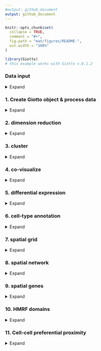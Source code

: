 ```yaml
---
#output: github_document
output: github_document
---
```


<!-- mouse_cortex_1_simple.md is generated from mouse_cortex_1_simple.Rmd Please edit that file -->


```r
knitr::opts_chunk$set(
  collapse = TRUE,
  comment = "#>",
  fig.path = "man/figures/README-",
  out.width = "100%"
)
```


```r
library(Giotto)
# this example works with Giotto v.0.1.2
```

### Data input

<details>
  <summary>Expand</summary>
  \ 
  
[Rodrigues, Stickels et al.](https://science.sciencemag.org/content/363/6434/1463) used Slide-seq as a scalable technology to profile the cerebellum ast spatial resolution.
  
![](./slideseq_data_cerebellum.png){width=20cm} .

```r
## select the directory where you have saved the osmFISH data
Slideseq_data_folder = '/path/to/data/Slideseq_data'
bead_positions <- fread(file = paste0(Slideseq_data_folder, '/', "count_matrix/BeadLocationsForR.csv")) # file exist in both cell_locations folder and count_matrix folder
expr_matrix <- fread(paste0(Slideseq_data_folder, '/', "raw_data/MappedDGEForR.csv")) # file in zip format
expr_mat = as.matrix(expr_matrix[,-1]);rownames(expr_mat) = expr_matrix$Row
```

***

</details>


### 1. Create Giotto object & process data
<details>
  <summary>Expand</summary>
  \ 
 
```r
Slide_test <- createGiottoObject(raw_exprs = expr_mat, spatial_locs = bead_positions[,.(xcoord, ycoord)])
filterDistributions(Slide_test, detection = 'genes', nr_bins = 100, scale_axis = 'log2')
filterDistributions(Slide_test, detection = 'cells', nr_bins = 100, scale_axis = 'log2')
filterCombinations(Slide_test, expression_thresholds = c(1, 1), gene_det_in_min_cells = c(10, 20), min_det_genes_per_cell = c(100, 200))

# spatial data before filtering
visPlot(gobject = Slide_test)

Slide_test <- filterGiotto(gobject = Slide_test,
                           gene_det_in_min_cells = 30,
                           min_det_genes_per_cell = 150)

# remove mt-genes and blood genes (contamination)
non_mito_genes = grep(pattern = 'mt-', Slide_test@gene_ID, value = T, invert = T)
non_mito_or_blood_genes = grep(pattern = 'Hb[ab]', non_mito_genes, value = T, invert = T)

Slide_test = subsetGiotto(gobject = Slide_test, gene_ids = non_mito_or_blood_genes)

## normalize & adjust
Slide_test <- normalizeGiotto(gobject = Slide_test, scalefactor = 10000, verbose = T)
Slide_test <- addStatistics(gobject = Slide_test)
Slide_test <- adjustGiottoMatrix(gobject = Slide_test, expression_values = c('normalized'),
                                batch_columns = NULL, covariate_columns = c('nr_genes', 'total_expr'),
                                return_gobject = TRUE,
                                update_slot = c('custom'))

# spatial data after filtering
visPlot(gobject = Slide_test)
```
  
Slide-seq data before filter steps:
![](./figures/1_before_filter.png){width=16cm} 

Slide-seq data after filter steps:
![](./figures/1_after_filter.png){width=16cm} 

</details>

### 2. dimension reduction

<details>
  <summary>Expand</summary>
  \ 
 
```r
Slide_test <- calculateHVG(gobject = Slide_test, method = 'cov_groups', 
                           zscore_threshold = 0.5, nr_expression_groups = 10)
gene_metadata = fDataDT(Slide_test)
featgenes = gene_metadata[hvg == 'yes' & perc_cells > 0.5 & mean_expr_det > 1]$gene_ID

# PCA
Slide_test <- runPCA(gobject = Slide_test,
                     expression_values = 'custom', genes_to_use = featgenes,
                     scale_unit = F)
signPCA(Slide_test, genes_to_use = featgenes, scale_unit = F, scree_ylim = c(0,0.3))
plotPCA(gobject = Slide_test)
```
![](./figures/2_PCA_screeplot.png){width=16cm} 
![](./figures/2_PCA_reduction.png){width=16cm} 
```r
# UMAP
Slide_test <- runUMAP(Slide_test, dimensions_to_use = 1:9, n_components = 2, n_threads = 4)
plotUMAP(gobject = Slide_test)
```

![](./figures/2_UMAP_reduction.png){width=16cm} 


***

</details>

### 3. cluster

<details>
  <summary>Expand</summary>
  \ 
  
```r
## sNN network (default)
Slide_test <- createNearestNetwork(gobject = Slide_test, dimensions_to_use = 1:9, k = 20)

## Leiden clustering
## 0.2 resolution
Slide_test <- doLeidenCluster(gobject = Slide_test, resolution = 0.2, n_iterations = 500,
                             name = 'leiden_0.2',
                             python_path = "/Users/rubendries/Bin/anaconda3/envs/py36/bin/python")

plotUMAP(gobject = Slide_test,
         cell_color = 'leiden_0.2', 
         point_size = 1.5,
         plot_method = "ggplot",
         show_NN_network = F, 
         edge_alpha = 0.05)
showClusterHeatmap(gobject = Slide_test, cluster_column = 'leiden_0.2')
showClusterDendrogram(Slide_test, cluster_column = 'leiden_0.2')
```

![](./figures/3_UMAP_leiden.png){width=16cm} 

![](./figures/3_heatmap_leiden_clusters.png){width=16cm} 

![](./figures/3_dendrogram_leiden_clusters.png){width=16cm} 

***

</details>


### 4. co-visualize ####
<details>
  <summary>Expand</summary>
  \ 
  
```r
# co-visualization
visSpatDimPlot(gobject = Slide_test, plot_method = 'ggplot',
               sdimx = 'sdimx', sdimy = 'sdimy',
               cell_color = 'leiden_0.2',
               spatial_point_size = 1.5,
               dim_point_size = 1.5,
               show_NN_network = F)
```

Co-visualzation:
![](./figures/4_covisual_leiden.png){width=16cm} 


***

</details>


### 5. differential expression ####

<details>
  <summary>Expand</summary>
  \
  
```r
# markers with scran
markers_scran = findMarkers_one_vs_all(gobject = Slide_test,
                                 method = 'scran',
                                 expression_values = 'normalized',
                                 cluster_column = 'leiden_0.2',
                                 min_genes = 5, rank_score = 2)

# markers with gini
markers_gini = findMarkers_one_vs_all(gobject = Slide_test,
                                       method = 'gini',
                                       expression_values = 'normalized',
                                       cluster_column = 'leiden_0.2',
                                       min_genes = 5, rank_score = 2)

# cluster heatmap with combined markers
markergenes_scran = unique(markers_scran[, head(.SD, 4), by = 'cluster_ID'][['gene_ID']])
markergenes_gini = unique(markers_gini[, head(.SD, 4), by = 'cluster'][['genes']])

plotMetaDataHeatmap(Slide_test,
                    selected_genes = unique(c(markergenes_scran, markergenes_gini)),
                    expression_values = 'scaled',
                    metadata_cols = c('leiden_0.2'))
```

cluster heatmap:
![](./figures/5_DEG_heatmap_clusters.png){width=16cm} 


***

</details>


### 6. cell-type annotation

<details>
  <summary>Expand</summary>
  \
  
```r
## create vector with names
clusters_cerebellum = c('Granule', 'Oligo', 'Purkinje', 'Astrocyte', 'Oligo_mature', 'OPC')
names(clusters_cerebellum) = 1:6
Slide_test = annotateGiotto(gobject = Slide_test, annotation_vector = clusters_cerebellum,
                          cluster_column = 'leiden_0.2', name = 'cell_types')

# all cell types
visSpatDimPlot(gobject = Slide_test, cell_color = 'cell_types', sdimx = 'sdimx', sdimy = 'sdimy',
               dim_point_size = 2, spatial_point_size = 2)

# only Granule cells
visSpatDimPlot(gobject = Slide_test, plot_method = 'ggplot',
               sdimx = 'sdimx', sdimy = 'sdimy',
               cell_color = 'cell_types',
               spatial_point_size = 1.5,
               dim_point_size = 1.5,
               show_NN_network = F,
               select_cell_groups = c('Granule'))

# only Purkinje cells
visSpatDimPlot(gobject = Slide_test, plot_method = 'ggplot',
               sdimx = 'sdimx', sdimy = 'sdimy',
               cell_color = 'cell_types',
               spatial_point_size = 1.5,
               dim_point_size = 1.5,
               show_NN_network = F,
               select_cell_groups = c('Purkinje'))

# only Oligodendrocytes
visSpatDimPlot(gobject = Slide_test, plot_method = 'ggplot',
               sdimx = 'sdimx', sdimy = 'sdimy',
               cell_color = 'cell_types',
               spatial_point_size = 1.5,
               dim_point_size = 1.5,
               show_NN_network = F,
               select_cell_groups = c('Oligo'))
```

![](./figures/6_annotation_cell_types.png){width=16cm} 
![](./figures/6_annotation_cell_types_Granule.png){width=16cm} 
![](./figures/6_annotation_cell_types_Purkinje.png){width=16cm} 
![](./figures/6_annotation_cell_types_Oligo.png){width=16cm} 


  
***

</details>


### 7. spatial grid ####

<details>
  <summary>Expand</summary>
  \
  
```r
## spatial grid
Slide_test <- createSpatialGrid(gobject = Slide_test,
                              sdimx_stepsize = 200,
                              sdimy_stepsize = 200,
                              minimum_padding = 0)
visPlot(Slide_test, cell_color = 'cell_types', sdimx = 'sdimx', sdimy = 'sdimy',
        show_grid = T, grid_color = 'lightblue', spatial_grid_name = 'spatial_grid',
        point_size = 1.5, plot_method = 'ggplot')

```

![](./figures/7_grid_det_cell_types.png){width=16cm} 


```r
#### spatial patterns ####
pattern_cerebellum = detectSpatialPatterns(gobject = Slide_test, 
                                    spatial_grid_name = 'spatial_grid',
                                    min_cells_per_grid = 5, 
                                    scale_unit = T, 
                                    PC_zscore = 1, 
                                    show_plot = T)

showPattern(pattern_cerebellum, dimension = 1,  plot_dim = 2, point_size = 4)
showPatternGenes(pattern_cerebellum, dimension = 1)

showPattern(pattern_cerebellum, dimension = 2,  plot_dim = 2, point_size = 4)
showPatternGenes(pattern_cerebellum, dimension = 2)
```

pattern 1:
![](./figures/7_pattern1_pca.png){width=16cm} 

![](./figures/7_pattern1_pca_genes.png){width=16cm}  


pattern 2:
![](./figures/7_pattern2_pca.png){width=10cm} 

![](./figures/7_pattern2_pca_genes.png){width=10cm} 
***  

</details>



### 8. spatial network ####

<details>
  <summary>Expand</summary>
  \
  
```r
# network
Slide_test <- createSpatialNetwork(gobject = Slide_test, k = 5)
visPlot(gobject = Slide_test, show_network = T,
        sdimx = "sdimx",sdimy = "sdimy",
        network_color = 'blue', spatial_network_name = 'spatial_network',
        point_size = 1, cell_color = 'cell_types')
```

![](./figures/8_spatial_network_k5.png){width=16cm} 
  
```r
# distance restricted
Slide_test <- createSpatialNetwork(gobject = Slide_test, k = 5, maximum_distance = 100, name = 'res_spatial_network')
visPlot(gobject = Slide_test, show_network = T,
        sdimx = "sdimx",sdimy = "sdimy",
        network_color = 'blue', spatial_network_name = 'res_spatial_network',
        point_size = 1, cell_color = 'cell_types')
```

![](./figures/8_spatial_network_k5_restricted.png){width=16cm} 

***  

</details>



### 9. spatial genes ####

<details>
  <summary>Expand</summary>
  \
  
```r
ranktest = binGetSpatialGenes(Slide_test, bin_method = 'rank',
                              do_fisher_test = F, community_expectation = 5,
                              spatial_network_name = 'res_spatial_network', verbose = T)
ranktest[N > 100]
visGenePlot(Slide_test, plot_method = 'ggplot', expression_values = 'scaled',
            genes = c('Aldoc', 'Pcp4', 'Nnat'), point_size = 2,
            cow_n_col = 3, scale_alpha_with_expression = F,
            genes_high_color = 'red', genes_mid_color = 'white', genes_low_color = 'darkblue', midpoint = 0)
```

Spatial genes:  
![](./figures/9_spatial_network_k5_genes.png){width=16cm} 


***

</details>


### 10. HMRF domains ####
<details>
  <summary>Expand</summary>
  \

Not available at this time.

***

</details>



### 11. Cell-cell preferential proximity 

<details>
  <summary>Expand</summary>
  \

![cell-cell](./cell_cell_neighbors.png){width=12cm}  

```r
## calculate frequently seen proximities
cell_proximities = cellProximityEnrichment(gobject = Slide_test,
                                           cluster_column = 'cell_types',
                                           spatial_network_name = 'res_spatial_network',
                                           number_of_simulations = 200)

## barplot
cellProximityBarplot(CPscore = cell_proximities, min_orig_ints = 25, min_sim_ints = 25)
```
barplot:  
![](./figures/10_barplot_cell_cell_enrichment.png){width=16cm} 

```r
## heatmap
cellProximityHeatmap(CPscore = cell_proximities, order_cell_types = T, scale = T,
                     color_breaks = c(-1.5, 0, 1.5), color_names = c('blue', 'white', 'red'))
```
heatmap:  
![](./figures/10_heatmap_cell_cell_enrichment.png){width=16cm} 


```r
## network
cellProximityNetwork(CPscore = cell_proximities)
```
networks:  
![](./figures/10_network_cell_cell_enrichment.png){width=16cm} 


```r
## visualization
spec_interaction = "Oligo--OPC"

## heatmap
cellProximityVisPlot(gobject = Slide_test,
                     interaction_name = spec_interaction,
                     cluster_column = 'cell_types',
                     cell_color = 'cell_types', coord_fix_ratio = 0.5,
                     point_size_select = 4, point_size_other = 2)
```

![](./figures/10_cell_cell_enrichment_selected.png){width=16cm} 


***

</details>




